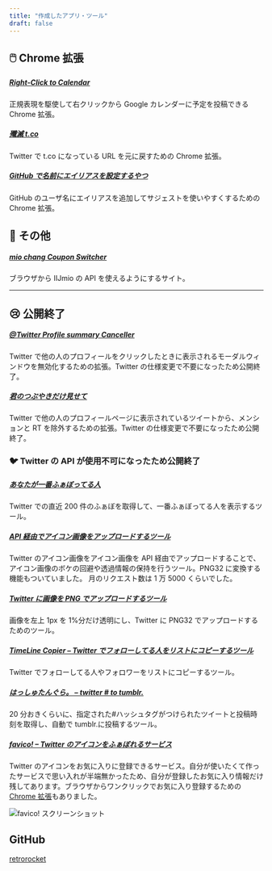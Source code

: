 ```yaml
---
title: "作成したアプリ・ツール"
draft: false
---
```


## 🖱️ Chrome 拡張

##### [Right-Click to Calendar](https://chrome.google.com/webstore/detail/right-click-to-calendar/femihkgadmhfmdlkjjfjcgleppfggadk)

正規表現を駆使して右クリックから Google カレンダーに予定を投稿できる Chrome 拡張。

##### [殲滅 t.co](https://chrome.google.com/webstore/detail/%E6%AE%B2%E6%BB%85tco/jnbhhhjkkdcghmajblmbmdlagndpifji)

Twitter で t.co になっている URL を元に戻すための Chrome 拡張。

##### [GitHub で名前にエイリアスを設定するやつ](https://chrome.google.com/webstore/detail/github%E3%81%A7%E5%90%8D%E5%89%8D%E3%81%AB%E3%82%A8%E3%82%A4%E3%83%AA%E3%82%A2%E3%82%B9%E3%82%92%E8%A8%AD%E5%AE%9A%E3%81%99%E3%82%8B%E3%82%84%E3%81%A4/kaeihhbcakibjinkmleoejleokchbbaj?hl=ja)

GitHub のユーザ名にエイリアスを追加してサジェストを使いやすくするための Chrome 拡張。

## 🐰 その他

##### [mio chang Coupon Switcher](https://mio.retrorocket.biz/)

ブラウザから IIJmio の API を使えるようにするサイト。

---

## 😢 公開終了

##### [@Twitter Profile summary Canceller](https://chrome.google.com/webstore/detail/twitter-profile-summary-c/dhcefhcjalamplnblifpmfjondfcinop)

Twitter で他の人のプロフィールをクリックしたときに表示されるモーダルウィンドウを無効化するための拡張。Twitter の仕様変更で不要になったため公開終了。

##### [君のつぶやきだけ見せて](https://chrome.google.com/webstore/detail/%E5%90%9B%E3%81%AE%E3%81%A4%E3%81%B6%E3%82%84%E3%81%8D%E3%81%A0%E3%81%91%E8%A6%8B%E3%81%9B%E3%81%A6/anpipdmeelnmnhglnbcobgehedbckkaj)

Twitter で他の人のプロフィールページに表示されているツイートから、メンションと RT を除外するための拡張。Twitter の仕様変更で不要になったため公開終了。

### 🐦 Twitter の API が使用不可になったため公開終了

##### [あなたが一番ふぁぼってる人](https://retrorocket.biz/fav/)

Twitter での直近 200 件のふぁぼを取得して、一番ふぁぼってる人を表示するツール。

##### [API 経由でアイコン画像をアップロードするツール](https://retrorocket.biz/upico/)

Twitter のアイコン画像をアイコン画像を API 経由でアップロードすることで、アイコン画像のボケの回避や透過情報の保持を行うツール。PNG32 に変換する機能もついていました。
月のリクエスト数は 1 万 5000 くらいでした。

##### [Twitter に画像を PNG でアップロードするツール](https://retrorocket.biz/twimage/)

画像を左上 1px を 1%分だけ透明にし、Twitter に PNG32 でアップロードするためのツール。

##### [TimeLine Copier – Twitter でフォローしてる人をリストにコピーするツール](https://retrorocket.biz/list/)

Twitter でフォローしてる人やフォロワーをリストにコピーするツール。

##### [はっしゅたんぐら。 – twitter # to tumblr.](https://tag.retrorocket.biz/)

20 分おきくらいに、指定された#ハッシュタグがつけられたツイートと投稿時刻を取得し、自動で tumblr.に投稿するツール。

##### [favico! – Twitter のアイコンをふぁぼれるサービス](https://favico.retrorocket.biz/)

Twitter のアイコンをお気に入りに登録できるサービス。自分が使いたくて作ったサービスで思い入れが半端無かったため、自分が登録したお気に入り情報だけ残してあります。ブラウザからワンクリックでお気に入り登録するための[Chrome 拡張](<(https://chrome.google.com/webstore/detail/favico-%E3%83%96%E3%83%A9%E3%82%A6%E3%82%B6%E6%8B%A1%E5%BC%B5/ffapgjhohfcjnpbpgbpobanpecoopiia)>)もありました。

![favico! スクリーンショット](/assets/images/favico-screen.png)

## GitHub

[retrorocket](https://github.com/retrorocket)
